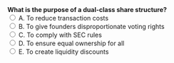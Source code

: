 ::: {.question-block}
<form onsubmit="event.preventDefault(); checkAnswer('module1_mcq_q47')" data-correct-answer="B"> 
  <strong style="display: block;">What is the purpose of a dual-class share structure?</strong> 
  <label><input type="radio" name="module1_mcq_q47" value="A"> A. To reduce transaction costs</label><br>
  <label><input type="radio" name="module1_mcq_q47" value="B"> B. To give founders disproportionate voting rights</label><br>
  <label><input type="radio" name="module1_mcq_q47" value="C"> C. To comply with SEC rules</label><br>
  <label><input type="radio" name="module1_mcq_q47" value="D"> D. To ensure equal ownership for all</label><br>
  <label><input type="radio" name="module1_mcq_q47" value="E"> E. To create liquidity discounts</label><br>
</form> 

<div id="feedback-module1_mcq_q47" class="feedback" data-status="" style="display:none;"> 
✅ Correct: B. Dual-class structures allow founders to retain control via superior voting shares. 
</div> 
:::
